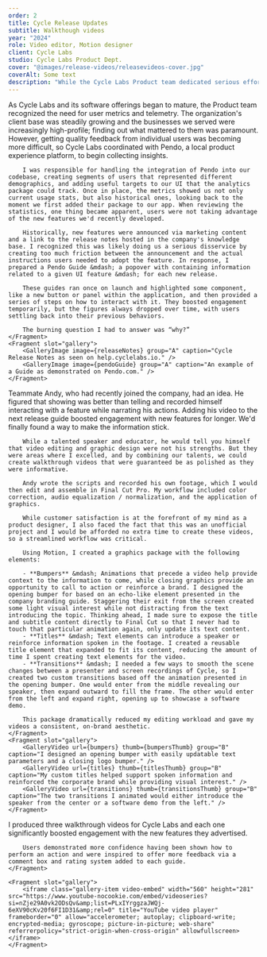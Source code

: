```yaml
---
order: 2
title: Cycle Release Updates
subtitle: Walkthough videos
year: "2024"
role: Video editor, Motion designer
client: Cycle Labs
studio: Cycle Labs Product Dept.
cover: "@images/release-videos/releasevideos-cover.jpg"
coverAlt: Some text
description: "While the Cycle Labs Product team dedicated serious effort to shipping new and requested features, we noticed that their adoption rate was lower than we expected. Teammate Andy and put our heads together to find out why and rectify the issue."
---
```


<ProjectSection sectionTitle="Concept">
    <Fragment slot="text">
        As Cycle Labs and its software offerings began to mature, the Product team recognized the need for user metrics and telemetry. The organization's client base was steadily growing and the businesses we served were increasingly high-profile; finding out what mattered to them was paramount. However, getting quality feedback from individual users was becoming more difficult, so Cycle Labs coordinated with Pendo, a local product experience platform, to begin collecting insights.

        I was responsible for handling the integration of Pendo into our codebase, creating segments of users that represented different demographics, and adding useful targets to our UI that the analytics package could track. Once in place, the metrics showed us not only current usage stats, but also historical ones, looking back to the moment we first added their package to our app. When reviewing the statistics, one thing became apparent, users were not taking advantage of the new features we'd recently developed.

        Historically, new features were announced via marketing content and a link to the release notes hosted in the company's knowledge base. I recognized this was likely doing us a serious disservice by creating too much friction between the announcement and the actual instructions users needed to adopt the feature. In response, I prepared a Pendo Guide &mdash; a popover with containing information related to a given UI feature &mdash; for each new release.

        These guides ran once on launch and highlighted some component, like a new button or panel within the application, and then provided a series of steps on how to interact with it. They boosted engagement temporarily, but the figures always dropped over time, with users settling back into their previous behaviors.

        The burning question I had to answer was “why?”
    </Fragment>
    <Fragment slot="gallery">
        <GalleryImage image={releaseNotes} group="A" caption="Cycle Release Notes as seen on help.cyclelabs.io." />
        <GalleryImage image={pendoGuide} group="A" caption="An example of a Guide as demonstrated on Pendo.com." />
    </Fragment>
</ProjectSection>

<ProjectSection sectionTitle="Process">
    <Fragment slot="text">
        Teammate Andy, who had recently joined the company, had an idea. He figured that showing was better than telling and recorded himself interacting with a feature while narrating his actions. Adding his video to the next release guide boosted engagement with new features for longer. We'd finally found a way to make the information stick.

        While a talented speaker and educator, he would tell you himself that video editing and graphic design were not his strengths. But they were areas where I excelled, and by combining our talents, we could create walkthrough videos that were guaranteed be as polished as they were informative.

        Andy wrote the scripts and recorded his own footage, which I would then edit and assemble in Final Cut Pro. My workflow included color correction, audio equalization / normalization, and the application of graphics.

        While customer satisfaction is at the forefront of my mind as a product designer, I also faced the fact that this was an unofficial project and I would be afforded no extra time to create these videos, so a streamlined workflow was critical. 

        Using Motion, I created a graphics package with the following elements:

        - **Bumpers** &mdash; Animations that precede a video help provide context to the information to come, while closing graphics provide an opportunity to call to action or reinforce a brand. I designed the opening bumper for based on an echo-like element presented in the company branding guide. Staggering their exit from the screen created some light visual interest while not distracting from the text introducing the topic. Thinking ahead, I made sure to expose the title and subtitle content directly to Final Cut so that I never had to touch that particular animation again, only update its text content.
        - **Titles** &mdash; Text elements can introduce a speaker or reinforce information spoken in the footage. I created a reusable title element that expanded to fit its content, reducing the amount of time I spent creating text elements for the video. 
        - **Transitions** &mdash; I needed a few ways to smooth the scene changes between a presenter and screen recordings of Cycle, so I created two custom transitions based off the animation presented in the opening bumper. One would enter from the middle revealing our speaker, then expand outward to fill the frame. The other would enter from the left and expand right, opening up to showcase a software demo. 

        This package dramatically reduced my editing workload and gave my videos a consistent, on-brand aesthetic.
    </Fragment>
    <Fragment slot="gallery">
        <GalleryVideo url={bumpers} thumb={bumpersThumb} group="B" caption="I designed an opening bumper with easily updatable text parameters and a closing logo bumper." />
        <GalleryVideo url={titles} thumb={titlesThumb} group="B" caption="My custom titles helped support spoken information and reinforced the corporate brand while providing visual interest." />
        <GalleryVideo url={transitions} thumb={transitionsThumb} group="B" caption="The two transitions I animated would either introduce the speaker from the center or a software demo from the left." />
    </Fragment>
</ProjectSection>

<ProjectSection sectionTitle="Outcome">
    <Fragment slot="text">
        I produced three walkthrough videos for Cycle Labs and each one significantly boosted engagement with the new features they advertised.

        Users demonstrated more confidence having been shown how to perform an action and were inspired to offer more feedback via a comment box and rating system added to each guide.
    </Fragment>

    <Fragment slot="gallery">
        <iframe class="gallery-item video-embed" width="560" height="281" src="https://www.youtube-nocookie.com/embed/videoseries?si=nZje29A0vk2ODsQv&amp;list=PLxIYrggzaJWQj-6eXV90cKv20f6FI1D31&amp;rel=0" title="YouTube video player" frameborder="0" allow="accelerometer; autoplay; clipboard-write; encrypted-media; gyroscope; picture-in-picture; web-share" referrerpolicy="strict-origin-when-cross-origin" allowfullscreen></iframe>
    </Fragment>
</ProjectSection>